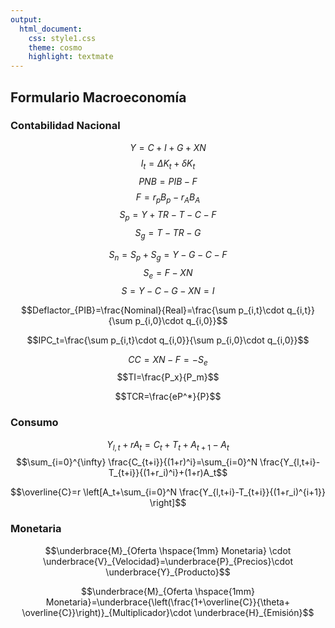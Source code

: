 ```yaml
---
output:
  html_document:
    css: style1.css
    theme: cosmo
    highlight: textmate
---
```


## Formulario Macroeconomía {.tabset .tabset-pills}

### Contabilidad Nacional

$$Y=C+I+G+XN$$
$$I_t=\Delta K_t+\delta K_t$$
$$PNB=PIB-F$$
$$F=r_pB_p-r_AB_A$$
$$S_p=Y+TR-T-C-F$$
$$S_g=T-TR-G$$

$$S_n=S_p+S_g=Y-G-C-F$$
$$S_e=F-XN$$
$$S=Y-C-G-XN=I$$

$$Deflactor_{PIB}=\frac{Nominal}{Real}=\frac{\sum p_{i,t}\cdot q_{i,t}}{\sum p_{i,0}\cdot q_{i,0}}$$


$$IPC_t=\frac{\sum p_{i,t}\cdot q_{i,0}}{\sum p_{i,0}\cdot q_{i,0}}$$

$$CC=XN-F=-S_e$$
$$TI=\frac{P_x}{P_m}$$

$$TCR=\frac{eP^*}{P}$$

### Consumo

$$Y_{l,t}+rA_t=C_t+T_t+A_{t+1}-A_t$$
$$\sum_{i=0}^{\infty} \frac{C_{t+i}}{(1+r)^i}=\sum_{i=0}^N \frac{Y_{l,t+i}-T_{t+i}}{(1+r_i)^i}+(1+r)A_t$$

$$\overline{C}=r \left[A_t+\sum_{i=0}^N \frac{Y_{l,t+i}-T_{t+i}}{(1+r_i)^{i+1}} \right]$$

### Monetaria

$$\underbrace{M}_{Oferta \hspace{1mm} Monetaria} \cdot \underbrace{V}_{Velocidad}=\underbrace{P}_{Precios}\cdot \underbrace{Y}_{Producto}$$

$$\underbrace{M}_{Oferta \hspace{1mm} Monetaria}=\underbrace{\left(\frac{1+\overline{C}}{\theta+ \overline{C}}\right)}_{Multiplicador}\cdot \underbrace{H}_{Emisión}$$






















